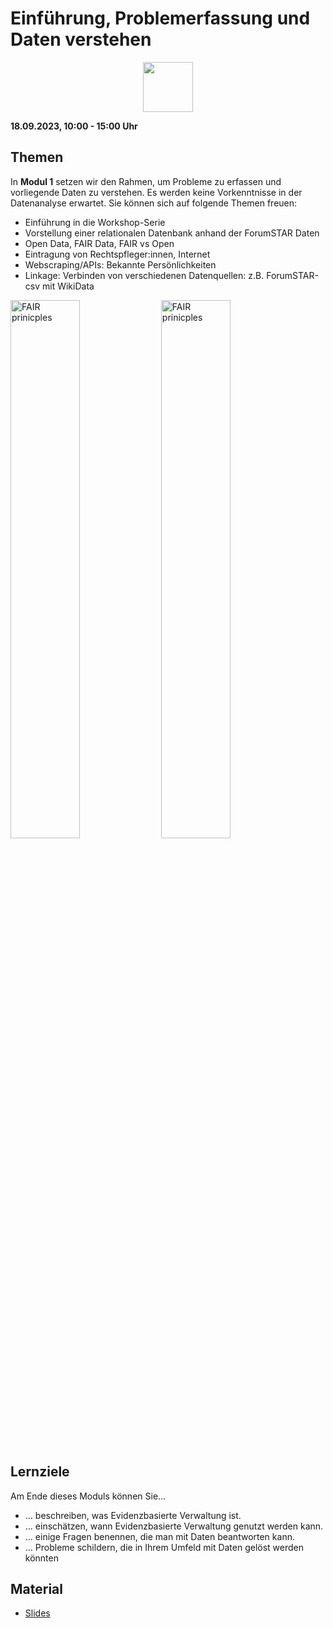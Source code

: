# Einführung, Problemerfassung und Daten verstehen

<p align="center">
<img src="icons/files.png" width="80" height="80" class="center">
</p> 

**18.09.2023, 10:00 - 15:00 Uhr**

## Themen
In **Modul 1** setzen wir den Rahmen, um Probleme zu erfassen und vorliegende Daten zu verstehen. Es werden keine Vorkenntnisse in der Datenanalyse erwartet. Sie können sich auf folgende Themen freuen:

* Einführung in die Workshop-Serie
* Vorstellung einer relationalen Datenbank anhand der ForumSTAR Daten 
* Open Data, FAIR Data, FAIR vs Open 
* Eintragung von Rechtspfleger:innen, Internet
* Webscraping/APIs: Bekannte Persönlichkeiten
* Linkage: Verbinden von verschiedenen Datenquellen: z.B. ForumSTAR-csv mit WikiData

![FAIR prinicples](icons/Daten-Fragen.jpg){width=47% fig-alt="F=findable, A=accessible, I=interoperable, R=reusable"}
![FAIR prinicples](icons/fair.jpg){width=47% fig-alt="F=findable, A=accessible, I=interoperable, R=reusable"}


::: {.callout-tip} 
## Lernziele
Am Ende dieses Moduls können Sie...

* ... beschreiben, was Evidenzbasierte Verwaltung ist.
* ... einschätzen, wann Evidenzbasierte Verwaltung genutzt werden kann.
* ... einige Fragen benennen, die man mit Daten beantworten kann.
* ... Probleme schildern, die in Ihrem Umfeld mit Daten gelöst werden könnten
:::

## Material
* [Slides](https://docs.google.com/presentation/d/1-v_uc1GCfBuG2XZwmrzhS-vrZnmA897JUzh6nugfyc4/edit?usp=sharing)